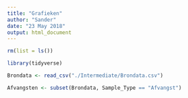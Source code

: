```yaml
---
title: "Grafieken"
author: "Sander"
date: "23 May 2018"
output: html_document
---
```


```r
rm(list = ls())
```

```r
library(tidyverse)
```

```r
Brondata <- read_csv("./Intermediate/Brondata.csv")
```

```r
Afvangsten <- subset(Brondata, Sample_Type == "Afvangst")
```


